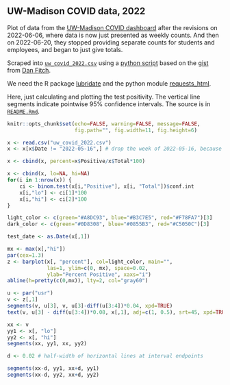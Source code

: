 ## UW-Madison COVID data, 2022

Plot of data from the [UW-Madison COVID
dashboard](https://covidresponse.wisc.edu/dashboard/)
after the revisions on 2022-06-06, where data is now just presented as
weekly counts. And then on 2022-06-20, they stopped providing separate
counts for students and employees, and began to just give totals.

Scraped into [`uw_covid_2022.csv`](uw_covid_2022.csv) using a
[python script](https://github.com/kbroman/UWCovid2022/blob/main/scrape_data.py)
based on the
[gist](https://gist.github.com/dgfitch/b6ca1cc61b4795e698cefdf672a90f23)
from [Dan Fitch](https://github.com/dgfitch).

We need the R package [lubridate](https://lubridate.tidyverse.org) and
the python module [requests_html](https://pypi.org/project/requests-html/).

Here, just calculating and plotting the test positivity.
The vertical line segments indicate pointwise 95% confidence intervals.
The source is in [`README.Rmd`](https://github.com/kbroman/UWCovid2021/blob/main/README.Rmd).

```r
knitr::opts_chunk$set(echo=FALSE, warning=FALSE, message=FALSE,
                      fig.path="", fig.width=11, fig.height=6)
```


```r
x <- read.csv("uw_covid_2022.csv")
x <- x[x$Date != "2022-05-16",] # drop the week of 2022-05-16, because the data is bogus

x <- cbind(x, percent=x$Positive/x$Total*100)

x <- cbind(x, lo=NA, hi=NA)
for(i in 1:nrow(x)) {
    ci <- binom.test(x[i,"Positive"], x[i, "Total"])$conf.int
    x[i,"lo"] <- ci[1]*100
    x[i,"hi"] <- ci[2]*100
}
```



```r
light_color <- c(green="#A8DC93", blue="#B3C7E5", red="#F78FA7")[3]
dark_color <- c(green="#0D8308", blue="#0855B3", red="#C5050C")[3]

test_date <- as.Date(x[,1])

mx <- max(x[,"hi"])
par(cex=1.3)
z <- barplot(x[, "percent"], col=light_color, main="",
             las=1, ylim=c(0, mx), space=0.02,
             ylab="Percent Positive", xaxs="i")
abline(h=pretty(c(0,mx)), lty=2, col="gray60")

u <- par("usr")
v <- z[,1]
segments(v, u[3], v, u[3]-diff(u[3:4])*0.04, xpd=TRUE)
text(v, u[3] - diff(u[3:4])*0.08, x[,1], adj=c(1, 0.5), srt=45, xpd=TRUE, cex=0.8)

xx <- v
yy1 <- x[, "lo"]
yy2 <- x[, "hi"]
segments(xx, yy1, xx, yy2)

d <- 0.02 # half-width of horizontal lines at interval endpoints

segments(xx-d, yy1, xx+d, yy1)
segments(xx-d, yy2, xx+d, yy2)
```
